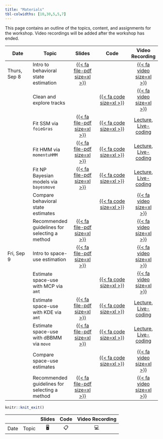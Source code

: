 ```yaml
---
title: "Materials"
tbl-colwidths: [10,30,5,5,7]
---
```


This page contains an outline of the topics, content, and assignments for the workshop. Video recordings will be added after the workshop has ended.

::: column-screen-inset-right
| Date         | Topic                                         |                                                                                   Slides                                                                                    |                                                                                    Code                                                                                     |                                   Video Recording                                    |
|--------------|--------------|:------------:|:-----------------:|:------------:|
| Thurs, Sep 8 | Intro to behavioral state estimation          |             [{{< fa file-pdf size=xl >}}](https://github.com/joshcullen/Behavior_and_SpaceUse_Workshop/blob/main/Slides/Behavior/Intro_to_movement_ecology.pdf)             |                                                                                                                                                                             |               [{{< fa video size=xl >}}](https://youtu.be/o7-E6-yXytE)               |
|              | Clean and explore tracks                      |                                                                                                                                                                             |        [{{< fa code size=xl >}}](https://github.com/joshcullen/Behavior_and_SpaceUse_Workshop/blob/main/R_BehavStates/01_Clean%20and%20explore%20tracks.R "R code")         |               [{{< fa video size=xl >}}](https://youtu.be/y7IzVJ5RZP8)               |
|              | Fit SSM via `foieGras`                        |          [{{< fa file-pdf size=xl >}}](https://github.com/joshcullen/Behavior_and_SpaceUse_Workshop/blob/main/Slides/Behavior/SSMs%20for%20movement%20ecology.pdf)          |           [{{< fa code size=xl >}}](https://github.com/joshcullen/Behavior_and_SpaceUse_Workshop/blob/main/R_BehavStates/02_Fit%20SSM%20in%20foieGras.R "R code")           | [Lecture](https://youtu.be/Zzk6ySuggkA), [Live-coding](https://youtu.be/5CzFESXzlxk) |
|              | Fit HMM via `momentuHMM`                      |          [{{< fa file-pdf size=xl >}}](https://github.com/joshcullen/Behavior_and_SpaceUse_Workshop/blob/main/Slides/Behavior/HMMs%20for%20movement%20ecology.pdf)          |          [{{< fa code size=xl >}}](https://github.com/joshcullen/Behavior_and_SpaceUse_Workshop/blob/main/R_BehavStates/03_Fit%20HMM%20in%20momentuHMM.R "R code")          |           [Lecture](https://youtu.be/acTrrhj5ORY), [Live-coding](https://youtu.be/MtUfGHHwatQ)                               |
|              | Fit NP Bayesian models via `bayesmove`        | [{{< fa file-pdf size=xl >}}](https://github.com/joshcullen/Behavior_and_SpaceUse_Workshop/blob/main/Slides/Behavior/NP%20Bayesian%20models%20for%20movement%20ecology.pdf) | [{{< fa code size=xl >}}](https://github.com/joshcullen/Behavior_and_SpaceUse_Workshop/blob/main/R_BehavStates/04_Fit%20NP%20Bayesian%20models%20in%20bayesmove.R "R code") |      [Lecture](https://youtu.be/YZDQx9fYWRw), [Live-coding](https://youtu.be/Zi_LkknilK0)                               |
|              | Compare behavioral state estimates            |                                                                                                                                                                             |   [{{< fa code size=xl >}}](https://github.com/joshcullen/Behavior_and_SpaceUse_Workshop/blob/main/R_BehavStates/05_Compare%20behavioral%20state%20estimates.R "R code")    |                               [{{< fa video size=xl >}}](https://youtu.be/aUWjKsmS6iI)                               |
|              | Recommended guidelines for selecting a method |  [{{< fa file-pdf size=xl >}}](https://github.com/joshcullen/Behavior_and_SpaceUse_Workshop/blob/main/Slides/Behavior/Guidelines%20for%20estimating%20behav%20states.pdf)   |                                                                                                                                                    |[{{< fa video size=xl >}}](https://youtu.be/MTj_aoTpPy0)                               |
| Fri, Sep 9   | Intro to space-use estimation                 |          [{{< fa file-pdf size=xl >}}](https://github.com/joshcullen/Behavior_and_SpaceUse_Workshop/blob/main/Slides/Space_Use/Intro%20to%20spatial%20ecology.pdf)          |                                                                                                                                                                             |                               [{{< fa video size=xl >}}](https://youtu.be/8xPMW-xZi9Q)                               |
|              | Estimate space-use with MCP via `amt`         |                                                                                                                                                                             |                       [{{< fa code size=xl >}}](https://github.com/joshcullen/Behavior_and_SpaceUse_Workshop/blob/main/R_SpaceUse/01_MCPs.R "R code")                       |                               [{{< fa video size=xl >}}](https://youtu.be/rCo4mx8G_qY)                               |
|              | Estimate space-use with KDE via `amt`         |          [{{< fa file-pdf size=xl >}}](https://github.com/joshcullen/Behavior_and_SpaceUse_Workshop/blob/main/Slides/Space_Use/KDE%20for%20spatial%20ecology.pdf)           |                       [{{< fa code size=xl >}}](https://github.com/joshcullen/Behavior_and_SpaceUse_Workshop/blob/main/R_SpaceUse/02_KDE.R "R code")                        |                               [Lecture](https://youtu.be/GmuYt3dbTlA), [Live-coding](https://youtu.be/E8fmpOIcPVA)                               |
|              | Estimate space-use with dBBMM via `move`      |         [{{< fa file-pdf size=xl >}}](https://github.com/joshcullen/Behavior_and_SpaceUse_Workshop/blob/main/Slides/Space_Use/dBBMM%20for%20spatial%20ecology.pdf)          |                      [{{< fa code size=xl >}}](https://github.com/joshcullen/Behavior_and_SpaceUse_Workshop/blob/main/R_SpaceUse/03_dBBMM.R "R code")                       |                               [Lecture](https://youtu.be/KhJEKr1jcHs), [Live-coding](https://youtu.be/oHCQIGHcwKg)                               |
|              | Compare space-use estimates                   |                                                                                                                                                                             |         [{{< fa code size=xl >}}](https://github.com/joshcullen/Behavior_and_SpaceUse_Workshop/blob/main/R_SpaceUse/04_Compare%20space-use%20estimates.R "R code")          |                               [{{< fa video size=xl >}}](https://youtu.be/l7YNq54LS8A)                               |
|              | Recommended guidelines for selecting a method |   [{{< fa file-pdf size=xl >}}](https://github.com/joshcullen/Behavior_and_SpaceUse_Workshop/blob/main/Slides/Space_Use/Guidelines%20for%20estimating%20space%20use.pdf)    |                                                                                                                                       |[{{< fa video size=xl >}}](https://youtu.be/_gkLMQ54upc)                               |
:::

```r
knitr::knit_exit()
```

|      |       | Slides | Code | Video Recording |
|------|-------|:------:|:----:|:---------------:|
| Date | Topic |   🖥️   |  📋  |       💻        |

